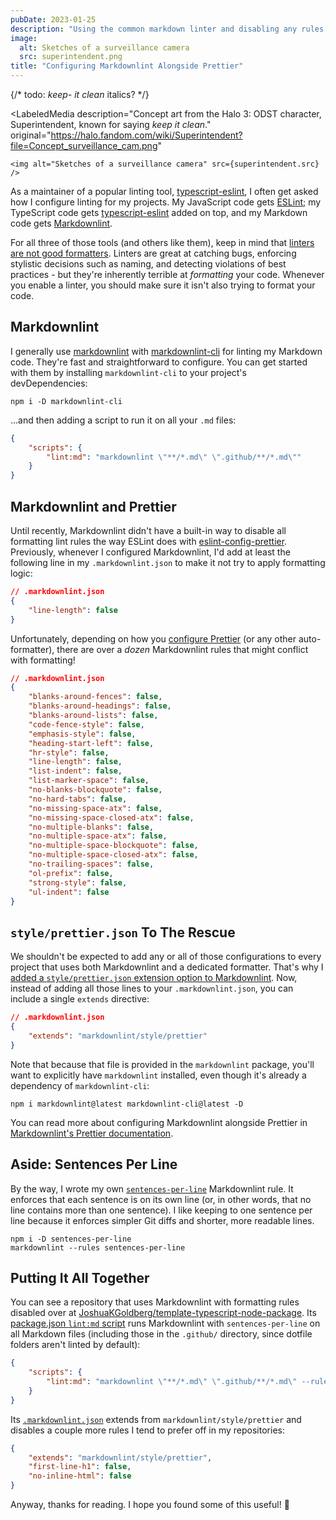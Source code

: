 ```yaml
---
pubDate: 2023-01-25
description: "Using the common markdown linter and disabling any rules that would intersect with dedicated formatters such as Prettier."
image:
  alt: Sketches of a surveillance camera
  src: superintendent.png
title: "Configuring Markdownlint Alongside Prettier"
---
```



{/* todo: _keep- it clean_ italics? */}

<LabeledMedia
	description="Concept art from the Halo 3: ODST character, Superintendent, known for saying _keep it clean_."
	original="https://halo.fandom.com/wiki/Superintendent?file=Concept_surveillance_cam.png"
>
	<img alt="Sketches of a surveillance camera" src={superintendent.src} />
</LabeledMedia>

As a maintainer of a popular linting tool, [typescript-eslint](https://typescript-eslint.io), I often get asked how I configure linting for my projects.
My JavaScript code gets [ESLint](https://eslint.org); my TypeScript code gets [typescript-eslint](https://typescript-eslint.io) added on top, and my Markdown code gets [Markdownlint](https://github.com/DavidAnson/markdownlint).

For all three of those tools (and others like them), keep in mind that [linters are not good formatters](https://typescript-eslint.io/linting/troubleshooting/formatting#formatters-vs-linters).
Linters are great at catching bugs, enforcing stylistic decisions such as naming, and detecting violations of best practices - but they're inherently terrible at _formatting_ your code.
Whenever you enable a linter, you should make sure it isn't also trying to format your code.

## Markdownlint

I generally use [markdownlint](https://github.com/DavidAnson/markdownlint) with [markdownlint-cli](https://github.com/igorshubovych/markdownlint-cli) for linting my Markdown code.
They're fast and straightforward to configure.
You can get started with them by installing `markdownlint-cli` to your project's devDependencies:

```shell
npm i -D markdownlint-cli
```

...and then adding a script to run it on all your `.md` files:

```json
{
	"scripts": {
		"lint:md": "markdownlint \"**/*.md\" \".github/**/*.md\""
	}
}
```

## Markdownlint and Prettier

Until recently, Markdownlint didn't have a built-in way to disable all formatting lint rules the way ESLint does with [eslint-config-prettier](https://github.com/prettier/eslint-config-prettier).
Previously, whenever I configured Markdownlint, I'd add at least the following line in my `.markdownlint.json` to make it not try to apply formatting logic:

```json
// .markdownlint.json
{
	"line-length": false
}
```

Unfortunately, depending on how you [configure Prettier](https://prettier.io/docs/en/configuration.html) (or any other auto-formatter), there are over a _dozen_ Markdownlint rules that might conflict with formatting!

```json
// .markdownlint.json
{
	"blanks-around-fences": false,
	"blanks-around-headings": false,
	"blanks-around-lists": false,
	"code-fence-style": false,
	"emphasis-style": false,
	"heading-start-left": false,
	"hr-style": false,
	"line-length": false,
	"list-indent": false,
	"list-marker-space": false,
	"no-blanks-blockquote": false,
	"no-hard-tabs": false,
	"no-missing-space-atx": false,
	"no-missing-space-closed-atx": false,
	"no-multiple-blanks": false,
	"no-multiple-space-atx": false,
	"no-multiple-space-blockquote": false,
	"no-multiple-space-closed-atx": false,
	"no-trailing-spaces": false,
	"ol-prefix": false,
	"strong-style": false,
	"ul-indent": false
}
```

## `style/prettier.json` To The Rescue

We shouldn't be expected to add any or all of those configurations to every project that uses both Markdownlint and a dedicated formatter.
That's why I [added a `style/prettier.json` extension option to Markdownlint](https://github.com/DavidAnson/markdownlint/pull/594).
Now, instead of adding all those lines to your `.markdownlint.json`, you can include a single `extends` directive:

```json
// .markdownlint.json
{
	"extends": "markdownlint/style/prettier"
}
```

Note that because that file is provided in the `markdownlint` package, you'll want to explicitly have `markdownlint` installed, even though it's already a dependency of `markdownlint-cli`:

```shell
npm i markdownlint@latest markdownlint-cli@latest -D
```

You can read more about configuring Markdownlint alongside Prettier in [Markdownlint's Prettier documentation](https://github.com/DavidAnson/markdownlint/blob/main/doc/Prettier.md).

## Aside: Sentences Per Line

By the way, I wrote my own [`sentences-per-line`](https://github.com/JoshuaKGoldberg/sentences-per-line) Markdownlint rule.
It enforces that each sentence is on its own line (or, in other words, that no line contains more than one sentence).
I like keeping to one sentence per line because it enforces simpler Git diffs and shorter, more readable lines.

```shell
npm i -D sentences-per-line
markdownlint --rules sentences-per-line
```

## Putting It All Together

You can see a repository that uses Markdownlint with formatting rules disabled over at [JoshuaKGoldberg/template-typescript-node-package](https://github.com/JoshuaKGoldberg/template-typescript-node-package).
Its [package.json `lint:md` script](https://github.com/JoshuaKGoldberg/template-typescript-node-package/blob/55da5833d893bb2f9831896dfa23bd027fc04cfb/package.json#LL60) runs Markdownlint with `sentences-per-line` on all Markdown files (including those in the `.github/` directory, since dotfile folders aren't linted by default):

```json
{
	"scripts": {
		"lint:md": "markdownlint \"**/*.md\" \".github/**/*.md\" --rules sentences-per-line"
	}
}
```

Its [`.markdownlint.json`](https://github.com/JoshuaKGoldberg/template-typescript-node-package/blob/55da5833d893bb2f9831896dfa23bd027fc04cfb/.markdownlint.json) extends from `markdownlint/style/prettier` and disables a couple more rules I tend to prefer off in my repositories:

```json
{
	"extends": "markdownlint/style/prettier",
	"first-line-h1": false,
	"no-inline-html": false
}
```

Anyway, thanks for reading.
I hope you found some of this useful!
🧹
